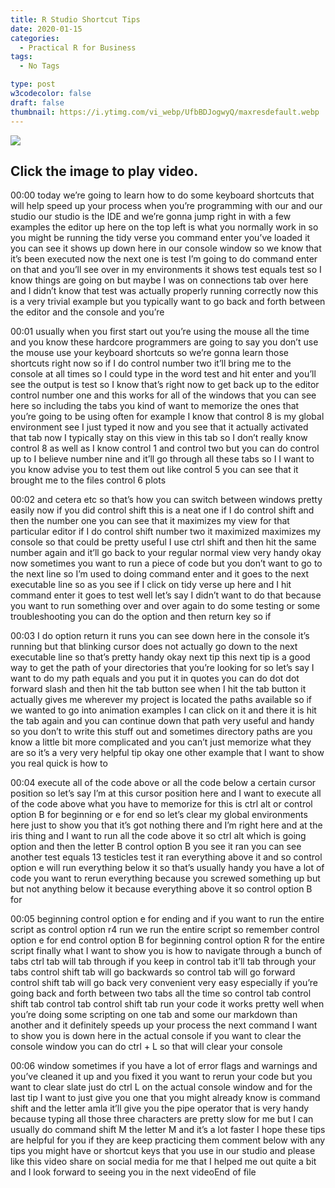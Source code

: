 ```yaml
---
title: R Studio Shortcut Tips
date: 2020-01-15
categories:
  - Practical R for Business
tags:
  - No Tags

type: post
w3codecolor: false
draft: false
thumbnail: https://i.ytimg.com/vi_webp/UfbBDJogwyQ/maxresdefault.webp
---
```


<a href="https://www.youtube.com/watch?v=UfbBDJogwyQ">
<picture><img src="https://i.ytimg.com/vi_webp/UfbBDJogwyQ/maxresdefault.webp"></picture>
</a>



## Click the image to play video.



00:00
today we're going to learn how to do some keyboard shortcuts that will help
speed up your process when you're programming with our and our studio our
studio is the IDE and we're gonna jump right in with a few examples the editor
up here on the top left is what you normally work in so you might be running
the tidy verse you command enter you've loaded it you can see it shows up down
here in our console window so we know that it's been executed now the next one
is test I'm going to do command enter on that and you'll see over in my
environments it shows test equals test so I know things are going on but maybe
I was on connections tab over here and I didn't know that test was actually
properly running correctly now this is a very trivial example but you typically
want to go back and forth between the editor and the console and you're

00:01
usually when you first start out you're using the mouse all the time and you
know these hardcore programmers are going to say you don't use the mouse use
your keyboard shortcuts so we're gonna learn those shortcuts right now so if I
do control number two it'll bring me to the console at all times so I could type
in the word test and hit enter and you'll see the output is test so I know
that's right now to get back up to the editor control number one and this works
for all of the windows that you can see here so including the tabs you kind of
want to memorize the ones that you're going to be using often for example I
know that control 8 is my global environment see I just typed it now and
you see that it actually activated that tab now I typically stay on this view in
this tab so I don't really know control 8 as well as I know control 1 and
control two but you can do control up to I believe number nine and it'll go
through all these tabs so I I want to you know advise you to test them out
like control 5 you can see that it brought me to the files control 6 plots

00:02
and cetera etc so that's how you can switch between windows pretty easily now
if you did control shift this is a neat one if I do control shift and then the
number one you can see that it maximizes my view
for that particular editor if I do control shift number two it maximized
maximizes my console so that could be pretty useful I use ctrl shift and then
hit the same number again and it'll go back to your regular normal view very
handy okay now sometimes you want to run a piece of
code but you don't want to go to the next line so I'm used to doing command
enter and it goes to the next executable line so as you see if I click on tidy
verse up here and I hit command enter it goes to test well let's say I didn't
want to do that because you want to run something over and over again to do some
testing or some troubleshooting you can do the option and then return key so if

00:03
I do option return it runs you can see down here in the console it's running
but that blinking cursor does not actually go down to the next executable
line so that's pretty handy okay next tip this next tip is a good way to get
the path of your directories that you're
looking for so let's say I want to do my
path equals and you put it in quotes you can do dot dot forward slash and then
hit the tab button see when I hit the tab button it actually gives me wherever
my project is located the paths available so if we wanted to go into
animation examples I can click on it and there it is hit the tab again and you
can continue down that path very useful and handy so you don't to write this
stuff out and sometimes directory paths are you know a little bit more
complicated and you can't just memorize what they are so it's a very very
helpful tip okay one other example that I want to show you real quick is how to

00:04
execute all of the code above or all the code below a certain cursor position so
let's say I'm at this cursor position here and I want to execute all of the
code above what you have to memorize for
this is ctrl alt or control option B for
beginning or e for end so let's clear my global environments here just to show
you that it's got nothing there and I'm right here and at the iris thing and I
want to run all the code above it so ctrl alt which is going
option and then the letter B control option B you see it ran you can see
another test equals 13 testicles test it ran everything above it and so control
option e will run everything below it so that's usually handy you have a lot of
code you want to rerun everything because you screwed something up but but
not anything below it because everything above it so control option B for

00:05
beginning control option e for ending and if you want to run the entire script
as control option r4 run we run the entire script
so remember control option e for end control option B for beginning control
option R for the entire script finally what I want to show you is how to
navigate through a bunch of tabs ctrl tab will tab through if you keep in
control tab it'll tab through your tabs control shift tab will go backwards so
control tab will go forward control shift tab will go back very convenient
very easy especially if you're going back and forth between two tabs all the
time so control tab control shift tab control tab control shift tab run your
code it works pretty well when you're doing some scripting on one tab and some
our markdown than another and it definitely speeds up your process the
next command I want to show you is down here in the actual console if you want
to clear the console window you can do ctrl + L so that will clear your console

00:06
window sometimes if you have a lot of error flags and warnings and you've
cleaned it up and you fixed it you want to rerun your code but you want to clear
slate just do ctrl L on the actual console window and for the last tip I
want to just give you one that you might already know is command shift and the
letter amla it'll give you the pipe operator that is very handy because
typing all those three characters are pretty slow for me but I can usually do
command shift M the letter M and it's a lot faster I hope these tips are helpful
for you if they are keep practicing them comment below with any tips you might
have or shortcut keys that you use in our studio and please like this video
share on social media for me that I helped me out quite a bit and I look
forward to seeing you in the next videoEnd of file

